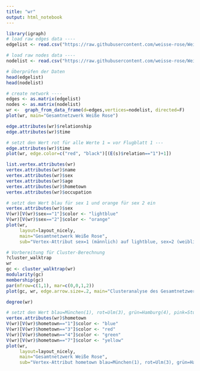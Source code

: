 ```yaml
---
title: "wr"
output: html_notebook
---
```

```r

library(igraph)
# load raw edges data ----
edgelist <- read.csv("https://raw.githubusercontent.com/weisse-rose/Weisse-Rose/master/edgelist.csv",header=T, as.is=T, sep=",")

# load raw nodes data ----
nodelist <- read.csv("https://raw.githubusercontent.com/weisse-rose/Weisse-Rose/master/nodelist.csv",header=T, as.is=T, sep=",")

# Überprüfen der Daten
head(edgelist)
head(nodelist)

# create network ----
edges <- as.matrix(edgelist)
nodes <- as.matrix(nodelist)
wr <-  graph_from_data_frame(d=edges,vertices=nodelist, directed=F)
plot(wr, main="Gesamtnetzwerk Weiße Rose")
```

```r

edge.attributes(wr)$relationship
edge.attributes(wr)$time
```

```r

# setzt den Wert rot für alle Werte 1 = vor Flugblatt 1 ---
edge.attributes(wr)$time
plot(wr, edge.color=c("red", "black")[(E(s)$relation=="1")+1])
```

```r

list.vertex.attributes(wr)
vertex.attributes(wr)$name
vertex.attributes(wr)$sex
vertex.attributes(wr)$age
vertex.attributes(wr)$hometown
vertex.attributes(wr)$occupation
```

```r

# setzt den Wert blau für sex 1 und orange für sex 2 ein
vertex.attributes(wr)$sex
V(wr)[V(wr)$sex=="1"]$color <- "lightblue"
V(wr)[V(wr)$sex=="2"]$color <- "orange"
plot(wr, 
     layout=layout_nicely, 
     main="Gesamtnetzwerk Weiße Rose",
     sub="Vertex-Attribut sex=1 (männlich) auf lightblue, sex=2 (weiblich) auf orange gesetzt")
```

```r

# Vorbereitung für Cluster-Berechnung
?cluster_walktrap
wr
gc <- cluster_walktrap(wr)
modularity(gc)
membership(gc)
par(mfrow=c(1,1), mar=c(0,0,1,2))
plot(gc, wr, edge.arrow.size=.2, main="Clusteranalyse des Gesamtnetzwerks")

```

```r

degree(wr)
```

```r

# setzt den Wert blau=München(1), rot=Ulm(3), grün=Hamburg(4), pink=Stuttgart(7) ein
vertex.attributes(wr)$hometown
V(wr)[V(wr)$hometown=="1"]$color <- "blue"
V(wr)[V(wr)$hometown=="3"]$color <- "red"
V(wr)[V(wr)$hometown=="4"]$color <- "green"
V(wr)[V(wr)$hometown=="7"]$color <- "yellow"
plot(wr, 
     layout=layout_nicely, 
     main="Gesamtnetzwerk Weiße Rose",
     sub="Vertex-Attribut hometown blau=München(1), rot=Ulm(3), grün=Hamburg(4), yellow=Stuttgart(7)")
```

